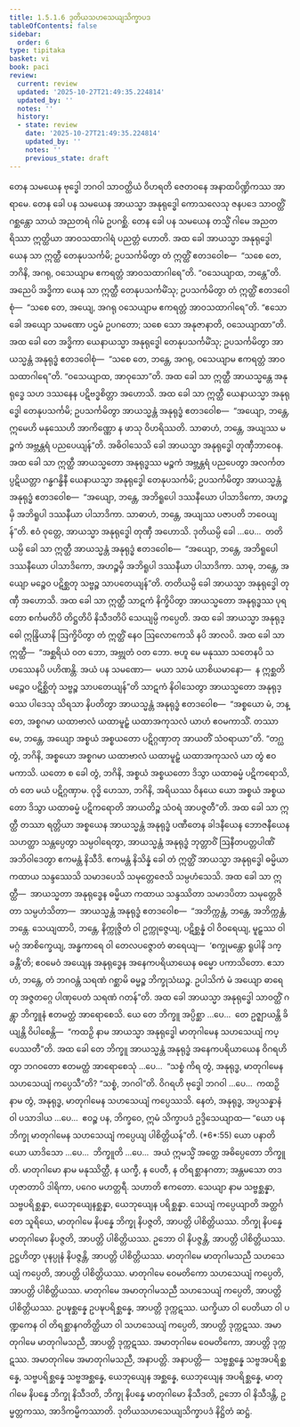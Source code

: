 ```yaml
---
title: 1.5.1.6 ဒုတိယသဟသေယျသိက္ခာပဒ
tableOfContents: false
sidebar:
  order: 6
type: tipitaka
basket: vi
book: paci
review:
  current: review
  updated: '2025-10-27T21:49:35.224814'
  updated_by: ''
  notes: ''
  history:
  - state: review
    date: '2025-10-27T21:49:35.224814'
    updated_by: ''
    notes: ''
    previous_state: draft
---
```



<ReviewStatus review={frontmatter.review} showDetails={true} />

<HypothesisAnnotation frontmatter={frontmatter} />

<DynamicBreadcrumb />

<Division number="55" book="paci" e="ch" v="2" p="28">

<Paragraph number="182" book="paci">
တေန သမယေန ဗုဒ္ဓေါ ဘဂဝါ သာဝတ္ထိယံ ဝိဟရတိ ဇေတဝနေ အနာထပိဏ္ဍိကဿ အာရာမေ. တေန ခေါ ပန သမယေန အာယသ္မာ အနုရုဒ္ဓေါ ကောသလေသု ဇနပဒေ သာဝတ္ထိံ ဂစ္ဆန္တော သာယံ အညတရံ ဂါမံ ဥပဂစ္ဆိ. တေန ခေါ ပန သမယေန တသ္မိံ ဂါမေ အညတရိဿာ ဣတ္ထိယာ အာဝသထာဂါရံ ပညတ္တံ ဟောတိ. အထ ခေါ အာယသ္မာ အနုရုဒ္ဓေါ ယေန သာ ဣတ္ထီ တေနုပသင်္ကမိ; ဥပသင်္ကမိတွာ တံ ဣတ္ထိံ ဧတဒဝေါစ—  “သစေ တေ, ဘဂိနိ, အဂရု, ဝသေယျာမ ဧကရတ္တံ အာဝသထာဂါရေ”တိ. “ဝသေယျာထ, ဘန္တေ”တိ. အညေပိ အဒ္ဓိကာ ယေန သာ ဣတ္ထီ တေနုပသင်္ကမိံသု; ဥပသင်္ကမိတွာ တံ ဣတ္ထိံ ဧတဒဝေါစုံ—  “သစေ တေ, အယျေ, အဂရု ဝသေယျာမ ဧကရတ္တံ အာဝသထာဂါရေ”တိ. “ဧသော ခေါ အယျော သမဏော ပဌမံ ဥပဂတော; သစေ သော အနုဇာနာတိ, ဝသေယျာထာ”တိ. အထ ခေါ တေ အဒ္ဓိကာ ယေနာယသ္မာ အနုရုဒ္ဓေါ တေနုပသင်္ကမိံသု; ဥပသင်္ကမိတွာ အာယသ္မန္တံ အနုရုဒ္ဓံ ဧတဒဝေါစုံ—  “သစေ တေ, ဘန္တေ, အဂရု, ဝသေယျာမ ဧကရတ္တံ အာဝသထာဂါရေ”တိ. “ဝသေယျာထ, အာဝုသော”တိ.
</Paragraph>

<Paragraph number="183" book="paci">
အထ ခေါ သာ ဣတ္ထီ အာယသ္မန္တေ အနုရုဒ္ဓေ သဟ ဒဿနေန ပဋိဗဒ္ဓစိတ္တာ အဟောသိ. အထ ခေါ သာ ဣတ္ထီ ယေနာယသ္မာ အနုရုဒ္ဓေါ တေနုပသင်္ကမိ; ဥပသင်္ကမိတွာ အာယသ္မန္တံ အနုရုဒ္ဓံ ဧတဒဝေါစ—  “အယျော, ဘန္တေ, ဣမေဟိ မနုဿေဟိ အာကိဏ္ဏော န ဖာသု ဝိဟရိဿတိ. သာဓာဟံ, ဘန္တေ, အယျဿ မဉ္စကံ အဗ္ဘန္တရံ ပညပေယျန်”တိ. အဓိဝါသေသိ ခေါ အာယသ္မာ အနုရုဒ္ဓေါ တုဏှီဘာဝေန. အထ ခေါ သာ ဣတ္ထီ အာယသ္မတော အနုရုဒ္ဓဿ မဉ္စကံ အဗ္ဘန္တရံ ပညပေတွာ အလင်္ကတပ္ပဋိယတ္တာ ဂန္ဓဂန္ဓိနီ ယေနာယသ္မာ အနုရုဒ္ဓေါ တေနုပသင်္ကမိ; ဥပသင်္ကမိတွာ အာယသ္မန္တံ အနုရုဒ္ဓံ ဧတဒဝေါစ—  “အယျော, ဘန္တေ, အဘိရူပေါ ဒဿနီယော ပါသာဒိကော, အဟဉ္စမှိ အဘိရူပါ ဒဿနီယာ ပါသာဒိကာ. သာဓာဟံ, ဘန္တေ, အယျဿ ပဇာပတိ ဘဝေယျန်”တိ. ဧဝံ ဝုတ္တေ, အာယသ္မာ အနုရုဒ္ဓေါ တုဏှီ အဟောသိ. ဒုတိယမ္ပိ ခေါ …ပေ…  တတိယမ္ပိ ခေါ သာ ဣတ္ထီ အာယသ္မန္တံ အနုရုဒ္ဓံ ဧတဒဝေါစ—  “အယျော, ဘန္တေ, အဘိရူပေါ ဒဿနီယော ပါသာဒိကော, အဟဉ္စမှိ အဘိရူပါ ဒဿနီယာ ပါသာဒိကာ. သာဓု, ဘန္တေ, အယျော မဉ္စေဝ ပဋိစ္ဆတု သဗ္ဗဉ္စ သာပတေယျန်”တိ. တတိယမ္ပိ ခေါ အာယသ္မာ အနုရုဒ္ဓေါ တုဏှီ အဟောသိ. အထ ခေါ သာ ဣတ္ထီ သာဋကံ နိက္ခိပိတွာ အာယသ္မတော အနုရုဒ္ဓဿ ပုရတော စင်္ကမတိပိ တိဋ္ဌတိပိ နိသီဒတိပိ သေယျမ္ပိ ကပ္ပေတိ. အထ ခေါ အာယသ္မာ အနုရုဒ္ဓေါ ဣန္ဒြိယာနိ ဩက္ခိပိတွာ တံ ဣတ္ထိံ နေဝ ဩလောကေသိ နပိ အာလပိ. အထ ခေါ သာ ဣတ္ထီ—  “အစ္ဆရိယံ ဝတ ဘော, အဗ္ဘုတံ ဝတ ဘော. ဗဟူ မေ မနုဿာ သတေနပိ သဟဿေနပိ ပဟိဏန္တိ. အယံ ပန သမဏော—  မယာ သာမံ ယာစိယမာနော—  န ဣစ္ဆတိ မဉ္စေဝ ပဋိစ္ဆိတုံ သဗ္ဗဉ္စ သာပတေယျန်”တိ သာဋကံ နိဝါသေတွာ အာယသ္မတော အနုရုဒ္ဓဿ ပါဒေသု သိရသာ နိပတိတွာ အာယသ္မန္တံ အနုရုဒ္ဓံ ဧတဒဝေါစ—  “အစ္စယော မံ, ဘန္တေ, အစ္စဂမာ ယထာဗာလံ ယထာမူဠှံ ယထာအကုသလံ ယာဟံ ဧဝမကာသိံ. တဿာ မေ, ဘန္တေ, အယျော အစ္စယံ အစ္စယတော ပဋိဂ္ဂဏှာတု အာယတိံ သံဝရာယာ”တိ. “တဂ္ဃ တွံ, ဘဂိနိ, အစ္စယော အစ္စဂမာ ယထာဗာလံ ယထာမူဠှံ ယထာအကုသလံ ယာ တွံ ဧဝမကာသိ. ယတော စ ခေါ တွံ, ဘဂိနိ, အစ္စယံ အစ္စယတော ဒိသွာ ယထာဓမ္မံ ပဋိကရောသိ, တံ တေ မယံ ပဋိဂ္ဂဏှာမ. ဝုဒ္ဓိ ဟေသာ, ဘဂိနိ, အရိယဿ ဝိနယေ ယော အစ္စယံ အစ္စယတော ဒိသွာ ယထာဓမ္မံ ပဋိကရောတိ အာယတိဉ္စ သံဝရံ အာပဇ္ဇတီ”တိ.
</Paragraph>

<Paragraph number="184" book="paci">
အထ ခေါ သာ ဣတ္ထီ တဿာ ရတ္တိယာ အစ္စယေန အာယသ္မန္တံ အနုရုဒ္ဓံ ပဏီတေန ခါဒနီယေန ဘောဇနီယေန သဟတ္ထာ သန္တပ္ပေတွာ သမ္ပဝါရေတွာ, အာယသ္မန္တံ အနုရုဒ္ဓံ ဘုတ္တာဝိံ ဩနီတပတ္တပါဏိံ အဘိဝါဒေတွာ ဧကမန္တံ နိသီဒိ. ဧကမန္တံ နိသိန္နံ ခေါ တံ ဣတ္ထိံ အာယသ္မာ အနုရုဒ္ဓေါ ဓမ္မိယာ ကထာယ သန္ဒဿေသိ သမာဒပေသိ သမုတ္တေဇေသိ သမ္ပဟံသေသိ. အထ ခေါ သာ ဣတ္ထီ—  အာယသ္မတာ အနုရုဒ္ဓေန ဓမ္မိယာ ကထာယ သန္ဒဿိတာ သမာဒပိတာ သမုတ္တေဇိတာ သမ္ပဟံသိတာ—  အာယသ္မန္တံ အနုရုဒ္ဓံ ဧတဒဝေါစ—  “အဘိက္ကန္တံ, ဘန္တေ, အဘိက္ကန္တံ, ဘန္တေ. သေယျထာပိ, ဘန္တေ, နိက္ကုဇ္ဇိတံ ဝါ ဥက္ကုဇ္ဇေယျ, ပဋိစ္ဆန္နံ ဝါ ဝိဝရေယျ, မူဠှဿ ဝါ မဂ္ဂံ အာစိက္ခေယျ, အန္ဓကာရေ ဝါ တေလပဇ္ဇောတံ ဓာရေယျ—  ‘စက္ခုမန္တော ရူပါနိ ဒက္ခန္တီ’တိ; ဧဝမေဝံ အယျေန အနုရုဒ္ဓေန အနေကပရိယာယေန ဓမ္မော ပကာသိတော. ဧသာဟံ, ဘန္တေ, တံ ဘဂဝန္တံ သရဏံ ဂစ္ဆာမိ ဓမ္မဉ္စ ဘိက္ခုသံဃဉ္စ. ဥပါသိကံ မံ အယျော ဓာရေတု အဇ္ဇတဂ္ဂေ ပါဏုပေတံ သရဏံ ဂတန်”တိ.
</Paragraph>

<Paragraph number="185" book="paci">
အထ ခေါ အာယသ္မာ အနုရုဒ္ဓေါ သာဝတ္ထိံ ဂန္တွာ ဘိက္ခူနံ ဧတမတ္ထံ အာရောစေသိ. ယေ တေ ဘိက္ခူ အပ္ပိစ္ဆာ …ပေ…  တေ ဥဇ္ဈာယန္တိ ခိယျန္တိ ဝိပါစေန္တိ—  “ကထဉှိ နာမ အာယသ္မာ အနုရုဒ္ဓေါ မာတုဂါမေန သဟသေယျံ ကပ္ပေဿတီ”တိ.
</Paragraph>

<Paragraph number="186" book="paci">
အထ ခေါ တေ ဘိက္ခူ အာယသ္မန္တံ အနုရုဒ္ဓံ အနေကပရိယာယေန ဝိဂရဟိတွာ ဘဂဝတော ဧတမတ္ထံ အာရောစေသုံ …ပေ…  “သစ္စံ ကိရ တွံ, အနုရုဒ္ဓ, မာတုဂါမေန သဟသေယျံ ကပ္ပေသီ”တိ? “သစ္စံ, ဘဂဝါ”တိ. ဝိဂရဟိ ဗုဒ္ဓေါ ဘဂဝါ …ပေ…  ကထဉှိ နာမ တွံ, အနုရုဒ္ဓ, မာတုဂါမေန သဟသေယျံ ကပ္ပေဿသိ. နေတံ, အနုရုဒ္ဓ, အပ္ပသန္နာနံ ဝါ ပသာဒါယ …ပေ…  ဧဝဉ္စ ပန, ဘိက္ခဝေ, ဣမံ သိက္ခာပဒံ ဥဒ္ဒိသေယျာထ—
</Paragraph>

</Division>
<Division number="56" book="paci" e="ch" v="2" p="31">

<Paragraph number="187" book="paci">
<Emphasis>“ယော ပန ဘိက္ခု မာတုဂါမေန သဟသေယျံ ကပ္ပေယျ ပါစိတ္တိယန်”</Emphasis>တိ. (*6*:<Emphasis>55</Emphasis>)
</Paragraph>

</Division>
<Division number="57" book="paci" e="ch" v="2" p="31">

<Paragraph number="188" book="paci">
<Emphasis>ယော ပနာ</Emphasis>တိ ယော ယာဒိသော …ပေ…  <Emphasis>ဘိက္ခူ</Emphasis>တိ …ပေ…  အယံ ဣမသ္မိံ အတ္ထေ အဓိပ္ပေတော ဘိက္ခူတိ.
</Paragraph>

<Paragraph number="189" book="paci">
<Emphasis>မာတုဂါမော</Emphasis> နာမ မနုဿိတ္ထီ, န ယက္ခီ, န ပေတီ, န တိရစ္ဆာနဂတာ; အန္တမသော တဒဟုဇာတာပိ ဒါရိကာ, ပဂေဝ မဟတ္တရီ.
</Paragraph>

<Paragraph number="190" book="paci">
<Emphasis>သဟာ</Emphasis>တိ ဧကတော.
</Paragraph>

<Paragraph number="191" book="paci">
<Emphasis>သေယျာ</Emphasis> နာမ သဗ္ဗစ္ဆန္နာ, သဗ္ဗပရိစ္ဆန္နာ, ယေဘုယျေနစ္ဆန္နာ, ယေဘုယျေန ပရိစ္ဆန္နာ.
</Paragraph>

<Paragraph number="192" book="paci">
<Emphasis>သေယျံ ကပ္ပေယျာ</Emphasis>တိ အတ္ထင်္ဂတေ သူရိယေ, မာတုဂါမေ နိပန္နေ ဘိက္ခု နိပဇ္ဇတိ, အာပတ္တိ ပါစိတ္တိယဿ. ဘိက္ခု နိပန္နေ မာတုဂါမော နိပဇ္ဇတိ, အာပတ္တိ ပါစိတ္တိယဿ. ဥဘော ဝါ နိပဇ္ဇန္တိ, အာပတ္တိ ပါစိတ္တိယဿ. ဥဋ္ဌဟိတွာ ပုနပ္ပုနံ နိပဇ္ဇန္တိ, အာပတ္တိ ပါစိတ္တိယဿ.
</Paragraph>

</Division>
<Division number="58" book="paci" e="ch" v="2" p="31">

<Paragraph number="193" book="paci">
မာတုဂါမေ မာတုဂါမသညီ သဟသေယျံ ကပ္ပေတိ, အာပတ္တိ ပါစိတ္တိယဿ. မာတုဂါမေ ဝေမတိကော သဟသေယျံ ကပ္ပေတိ, အာပတ္တိ ပါစိတ္တိယဿ. မာတုဂါမေ အမာတုဂါမသညီ သဟသေယျံ ကပ္ပေတိ, အာပတ္တိ ပါစိတ္တိယဿ.
</Paragraph>

<Paragraph number="194" book="paci">
ဥပဍ္ဎစ္ဆန္နေ ဥပဍ္ဎပရိစ္ဆန္နေ, အာပတ္တိ ဒုက္ကဋဿ. ယက္ခိယာ ဝါ ပေတိယာ ဝါ ပဏ္ဍကေန ဝါ တိရစ္ဆာနဂတိတ္ထိယာ ဝါ သဟသေယျံ ကပ္ပေတိ, အာပတ္တိ ဒုက္ကဋဿ. အမာတုဂါမေ မာတုဂါမသညီ, အာပတ္တိ ဒုက္ကဋဿ. အမာတုဂါမေ ဝေမတိကော, အာပတ္တိ ဒုက္ကဋဿ. အမာတုဂါမေ အမာတုဂါမသညီ, အနာပတ္တိ.
</Paragraph>

</Division>
<Division number="59" book="paci" e="ch" v="2" p="31">

<Paragraph number="195" book="paci">
အနာပတ္တိ—  သဗ္ဗစ္ဆန္နေ သဗ္ဗအပရိစ္ဆန္နေ, သဗ္ဗပရိစ္ဆန္နေ သဗ္ဗအစ္ဆန္နေ, ယေဘုယျေန အစ္ဆန္နေ, ယေဘုယျေန အပရိစ္ဆန္နေ, မာတုဂါမေ နိပန္နေ ဘိက္ခု နိသီဒတိ, ဘိက္ခု နိပန္နေ မာတုဂါမော နိသီဒတိ, ဥဘော ဝါ နိသီဒန္တိ, ဥမ္မတ္တကဿ, အာဒိကမ္မိကဿာတိ.

</Paragraph>
</Division>

<Paragraph number="196" type="center" book="paci">
ဒုတိယသဟသေယျသိက္ခာပဒံ နိဋ္ဌိတံ ဆဋ္ဌံ.
</Paragraph>